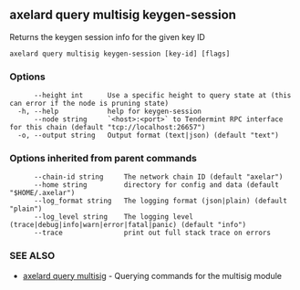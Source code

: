 ## axelard query multisig keygen-session

Returns the keygen session info for the given key ID

```
axelard query multisig keygen-session [key-id] [flags]
```

### Options

```
      --height int      Use a specific height to query state at (this can error if the node is pruning state)
  -h, --help            help for keygen-session
      --node string     `<host>:<port>` to Tendermint RPC interface for this chain (default "tcp://localhost:26657")
  -o, --output string   Output format (text|json) (default "text")
```

### Options inherited from parent commands

```
      --chain-id string     The network chain ID (default "axelar")
      --home string         directory for config and data (default "$HOME/.axelar")
      --log_format string   The logging format (json|plain) (default "plain")
      --log_level string    The logging level (trace|debug|info|warn|error|fatal|panic) (default "info")
      --trace               print out full stack trace on errors
```

### SEE ALSO

- [axelard query multisig](/cli-docs/v0_32_0/axelard_query_multisig) - Querying commands for the multisig module
